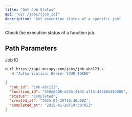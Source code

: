 ```yaml
---
title: "Get Job Status"
api: "GET /jobs/{job_id}"
description: "Get execution status of a specific job"
---
```


Check the execution status of a function job.

## Path Parameters

<ParamField path="job_id" type="string" required>
  Job ID
</ParamField>

<RequestExample>

```bash cURL
curl https://api.mecapy.com/jobs/job-abc123 \
  -H "Authorization: Bearer YOUR_TOKEN"
```

</RequestExample>

<ResponseExample>

```json Success
{
  "job_id": "job-abc123",
  "function_id": "550e8400-e29b-41d4-a716-446655440000",
  "status": "completed",
  "created_at": "2025-01-20T10:30:00Z",
  "completed_at": "2025-01-20T10:30:05Z"
}
```

</ResponseExample>

